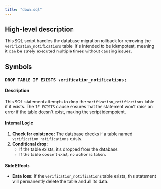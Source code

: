 ```yaml
---
title: "down.sql"
---
```


## High-level description
This SQL script handles the database migration rollback for removing the `verification_notifications` table. It's intended to be idempotent, meaning it can be safely executed multiple times without causing issues.

## Symbols

### `DROP TABLE IF EXISTS verification_notifications;`
#### Description
This SQL statement attempts to drop the `verification_notifications` table if it exists. The `IF EXISTS` clause ensures that the statement won't raise an error if the table doesn't exist, making the script idempotent.

#### Internal Logic
1. **Check for existence:** The database checks if a table named `verification_notifications` exists.
2. **Conditional drop:**
   - If the table exists, it's dropped from the database.
   - If the table doesn't exist, no action is taken.

#### Side Effects
- **Data loss:** If the `verification_notifications` table exists, this statement will permanently delete the table and all its data. 
